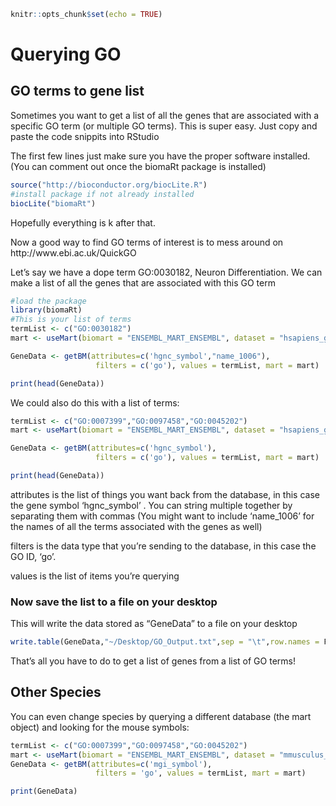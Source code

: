 
```r
knitr::opts_chunk$set(echo = TRUE)
```
# Querying GO

## GO terms to gene list
Sometimes you want to get a list of all the genes that are associated with a specific GO term (or multiple GO terms).
This is super easy. Just copy and paste the code snippits into RStudio

The first few lines just make sure you have the proper software installed. (You can comment out once the biomaRt package is installed)

```r
source("http://bioconductor.org/biocLite.R")
#install package if not already installed
biocLite("biomaRt")
```
Hopefully everything is k after that.

Now a good way to find GO terms of interest is to mess around on http://www.ebi.ac.uk/QuickGO

Let's say we have a dope term GO:0030182, Neuron Differentiation. We can make a list of all the genes that are associated with this GO term
```r
#load the package
library(biomaRt)
#This is your list of terms
termList <- c("GO:0030182")
mart <- useMart(biomart = "ENSEMBL_MART_ENSEMBL", dataset = "hsapiens_gene_ensembl", host="www.ensembl.org")

GeneData <- getBM(attributes=c('hgnc_symbol',"name_1006"),
                   filters = c('go'), values = termList, mart = mart)

print(head(GeneData))

``` 


We could also do this with a list of terms:

```r
termList <- c("GO:0007399","GO:0097458","GO:0045202")
mart <- useMart(biomart = "ENSEMBL_MART_ENSEMBL", dataset = "hsapiens_gene_ensembl", host="www.ensembl.org")

GeneData <- getBM(attributes=c('hgnc_symbol'),
                   filters = c('go'), values = termList, mart = mart)

print(head(GeneData))

``` 
attributes is the list of things you want back from the database, in this case the gene symbol 'hgnc_symbol' . You can string multiple together by separating them with commas (You might want to include 'name_1006' for the names of all the terms associated with the genes as well)

filters is the data type that you're sending to the database, in this case the GO ID, 'go'.

values is the list of items you're querying

### Now save the list to a file on your desktop

This will write the data stored as "GeneData" to a file on your desktop

```r
write.table(GeneData,"~/Desktop/GO_Output.txt",sep = "\t",row.names = F,col.names = F, quote=F)
```

That's all you have to do to get a list of genes from a list of GO terms!

## Other Species

You can even change species by querying a different database (the mart object) and looking for the mouse symbols:
```r
termList <- c("GO:0007399","GO:0097458","GO:0045202")
mart <- useMart(biomart = "ENSEMBL_MART_ENSEMBL", dataset = "mmusculus_gene_ensembl", host="www.ensembl.org")
GeneData <- getBM(attributes=c('mgi_symbol'),
                   filters = 'go', values = termList, mart = mart)

print(GeneData)
```

